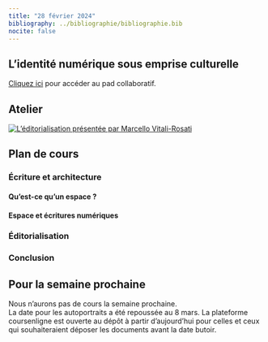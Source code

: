 ```yaml
---
title: "28 février 2024"
bibliography: ../bibliographie/bibliographie.bib
nocite: false
---
```


## L'identité numérique sous emprise culturelle

<!-- Revenir aussi sur les articles de Cardon et de Ertzscheid -->

::: {.callout-note}

[Cliquez ici](https://demo.hedgedoc.org/a8OGbGn3QrWdiuWU9cTDKQ#) pour accéder au pad collaboratif.

:::

## Atelier 

[![L'éditorialisation présentée par Marcello Vitali-Rosati](https://webtv.univ-rouen.fr/public/videos/v125a98df8895hojvfvuesee4j2res/thumb.jpg)](https://webtv.univ-rouen.fr/videos/20-03-2018-095823-partie-2/)

## Plan de cours 
### Écriture et architecture
#### Qu'est-ce qu'un espace ?
#### Espace et écritures numériques
### Éditorialisation
### Conclusion

## Pour la semaine prochaine

Nous n'aurons pas de cours la semaine prochaine.   
La date pour les autoportraits a été repoussée au 8 mars. La plateforme coursenligne est ouverte au dépôt à partir d'aujourd'hui pour celles et ceux qui souhaiteraient déposer les documents avant la date butoir. 